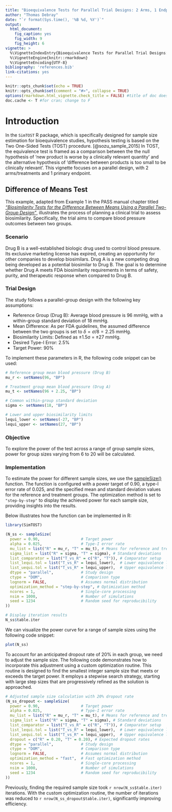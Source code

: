 ```yaml
---
title: "Bioequivalence Tests for Parallel Trial Designs: 2 Arms, 1 Endpoint"
author: "Thomas Debray"
date: "`r format(Sys.time(), '%B %d, %Y')`"
output: 
  html_document:
    fig_caption: yes
    fig_width: 9
    fig_height: 6
vignette: >
  %\VignetteIndexEntry{Bioequivalence Tests for Parallel Trial Designs: 2 Arms, 1 Endpoint}
  %\VignetteEngine{knitr::rmarkdown}
  %\VignetteEncoding{UTF-8}
bibliography: 'references.bib'
link-citations: yes
---
```


```r
knitr::opts_chunk$set(echo = TRUE)
knitr::opts_chunk$set(comment = "#>", collapse = TRUE)
options(rmarkdown.html_vignette.check_title = FALSE) #title of doc does not match vignette title
doc.cache <- T #for cran; change to F
```

# Introduction
In the `SimTOST` R package, which is specifically designed for sample size estimation for bioequivalence studies, hypothesis testing is based on the Two One-Sided Tests (TOST) procedure. [@sozu_sample_2015]  In TOST, the equivalence test is framed as a comparison between the the null hypothesis of ‘new product is worse by a clinically relevant quantity’ and the alternative hypothesis of ‘difference between products is too small to be clinically relevant’. This vignette focuses on a parallel design, with 2 arms/treatments and 1 primary endpoint.

## Difference of Means Test
This example, adapted from Example 1 in the PASS manual chapter titled [*"Biosimilarity Tests for the Difference Between Means Using a Parallel Two-Group Design"*](https://www.ncss.com/wp-content/themes/ncss/pdf/Procedures/PASS/Biosimilarity_Tests_for_the_Difference_Between_Means_using_a_Parallel_Two-Group_Design.pdf), illustrates the process of planning a clinical trial to assess biosimilarity. Specifically, the trial aims to compare blood pressure outcomes between two groups.

### Scenario
Drug B is a well-established biologic drug used to control blood pressure. Its exclusive marketing license has expired, creating an opportunity for other companies to develop biosimilars. Drug A is a new competing drug being developed as a potential biosimilar to Drug B. The goal is to determine whether Drug A meets FDA biosimilarity requirements in terms of safety, purity, and therapeutic response when compared to Drug B.

### Trial Design
The study follows a parallel-group design with the following key assumptions:

* Reference Group (Drug B): Average blood pressure is 96 mmHg, with a within-group standard deviation of 18 mmHg.
* Mean Difference: As per FDA guidelines, the assumed difference between the two groups is set to $\delta = \sigma/8 = 2.25$ mmHg.
* Biosimilarity Limits: Defined as ±1.5σ = ±27 mmHg.
* Desired Type-I Error: 2.5%
* Target Power: 90%

To implement these parameters in R, the following code snippet can be used:

```r
# Reference group mean blood pressure (Drug B)
mu_r <- setNames(96, "BP")

# Treatment group mean blood pressure (Drug A)
mu_t <- setNames(96 + 2.25, "BP")

# Common within-group standard deviation
sigma <- setNames(18, "BP")

# Lower and upper biosimilarity limits
lequi_lower <- setNames(-27, "BP")
lequi_upper <- setNames(27, "BP")
```

### Objective
To explore the power of the test across a range of group sample sizes, power for group sizes varying from 6 to 20 will be calculated. 

### Implementation
To estimate the power for different sample sizes, we use the  [sampleSize()](../reference/sampleSize.html) function. The function is configured with a power target of 0.90, a type-I error rate of 0.025, and the specified mean and standard deviation values for the reference and treatment groups. The optimization method is set to `"step-by-step"` to display the achieved power for each sample size, providing insights into the results.

Below illustrates how the function can be implemented in R:

```r
library(SimTOST)

(N_ss <- sampleSize(
  power = 0.90,                  # Target power
  alpha = 0.025,                 # Type-I error rate
  mu_list = list("R" = mu_r, "T" = mu_t), # Means for reference and treatment groups
  sigma_list = list("R" = sigma, "T" = sigma), # Standard deviations
  list_comparator = list("T_vs_R" = c("R", "T")), # Comparator setup
  list_lequi.tol = list("T_vs_R" = lequi_lower),  # Lower equivalence limit
  list_uequi.tol = list("T_vs_R" = lequi_upper),  # Upper equivalence limit
  dtype = "parallel",            # Study design
  ctype = "DOM",                 # Comparison type
  lognorm = FALSE,               # Assumes normal distribution
  optimization_method = "step-by-step", # Optimization method
  ncores = 1,                    # Single-core processing
  nsim = 1000,                   # Number of simulations
  seed = 1234                    # Random seed for reproducibility
))

# Display iteration results
N_ss$table.iter
```

We can visualize the power curve for a range of sample sizes using the following code snippet:

```r
plot(N_ss)
```

To account for an anticipated dropout rate of 20% in each group, we need to adjust the sample size. The following code demonstrates how to incorporate this adjustment using a custom optimization routine. This routine is designed to find the smallest integer sample size that meets or exceeds the target power. It employs a stepwise search strategy, starting with large step sizes that are progressively refined as the solution is approached.

```r
# Adjusted sample size calculation with 20% dropout rate
(N_ss_dropout <- sampleSize(
  power = 0.90,                  # Target power
  alpha = 0.025,                 # Type-I error rate
  mu_list = list("R" = mu_r, "T" = mu_t), # Means for reference and treatment groups
  sigma_list = list("R" = sigma, "T" = sigma), # Standard deviations
  list_comparator = list("T_vs_R" = c("R", "T")), # Comparator setup
  list_lequi.tol = list("T_vs_R" = lequi_lower),  # Lower equivalence limit
  list_uequi.tol = list("T_vs_R" = lequi_upper),  # Upper equivalence limit
  dropout = c("R" = 0.20, "T" = 0.20), # Expected dropout rates
  dtype = "parallel",            # Study design
  ctype = "DOM",                 # Comparison type
  lognorm = FALSE,               # Assumes normal distribution
  optimization_method = "fast",  # Fast optimization method
  ncores = 1,                    # Single-core processing
  nsim = 1000,                   # Number of simulations
  seed = 1234                    # Random seed for reproducibility
))
```

Previously, finding the required sample size took `r nrow(N_ss$table.iter)` iterations. With the custom optimization routine, the number of iterations was reduced to `r nrow(N_ss_dropout$table.iter)`, significantly improving efficiency.
 

